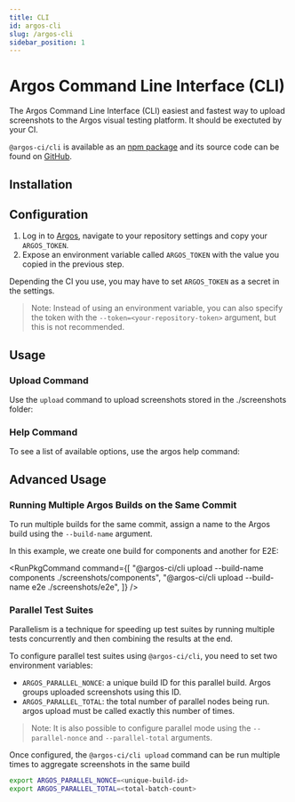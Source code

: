 ```yaml
---
title: CLI
id: argos-cli
slug: /argos-cli
sidebar_position: 1
---
```



# Argos Command Line Interface (CLI)

The Argos Command Line Interface (CLI) easiest and fastest way to upload screenshots to the Argos visual testing platform.
It should be exectuted by your CI.

`@argos-ci/cli` is available as an [npm package](https://www.npmjs.com/package/@argos-ci/cli) and its source code can be found on [GitHub](https://github.com/argos-ci/argos-javascript/tree/main/packages/cli).

## Installation

<InstallDevDep dependency="@argos-ci/cli" />

## Configuration

1. Log in to [Argos](https://app.argos-ci.com), navigate to your repository settings and copy your `ARGOS_TOKEN`.
2. Expose an environment variable called `ARGOS_TOKEN` with the value you copied in the previous step.

Depending the CI you use, you may have to set `ARGOS_TOKEN` as a secret in the settings.

> Note: Instead of using an environment variable, you can also specify the token with the `--token=<your-repository-token>` argument, but this is not recommended.

## Usage

### Upload Command

Use the `upload` command to upload screenshots stored in the ./screenshots folder:

<RunPkgCommand command="@argos-ci/cli upload ./screenshots" />

### Help Command

To see a list of available options, use the argos help command:

<RunPkgCommand command="@argos-ci/cli help upload" />

## Advanced Usage

### Running Multiple Argos Builds on the Same Commit

To run multiple builds for the same commit, assign a name to the Argos build using the `--build-name` argument.

In this example, we create one build for components and another for E2E:

<RunPkgCommand
  command={[
    "@argos-ci/cli upload --build-name components ./screenshots/components",
    "@argos-ci/cli upload --build-name e2e ./screenshots/e2e",
  ]}
/>

### Parallel Test Suites

Parallelism is a technique for speeding up test suites by running multiple tests concurrently and then combining the results at the end.

To configure parallel test suites using `@argos-ci/cli`, you need to set two environment variables:

- `ARGOS_PARALLEL_NONCE`: a unique build ID for this parallel build. Argos groups uploaded screenshots using this ID.
- `ARGOS_PARALLEL_TOTAL`: the total number of parallel nodes being run. argos upload must be called exactly this number of times.

> Note: It is also possible to configure parallel mode using the `--parallel-nonce` and `--parallel-total` arguments.

Once configured, the `@argos-ci/cli upload` command can be run multiple times to aggregate screenshots in the same build

```sh
export ARGOS_PARALLEL_NONCE=<unique-build-id>
export ARGOS_PARALLEL_TOTAL=<total-batch-count>
```

<RunPkgCommand command="npx @argos-ci/cli upload --parallel ./screenshots" />
